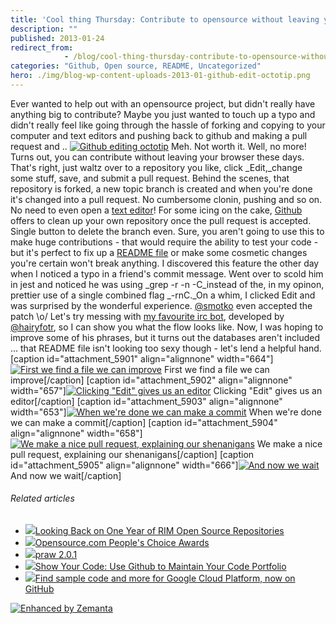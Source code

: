 ```yaml
---
title: 'Cool thing Thursday: Contribute to opensource without leaving your browser'
description: ""
published: 2013-01-24
redirect_from: 
            - /blog/cool-thing-thursday-contribute-to-opensource-without-leaving-your-browser/swizec/5900
categories: "Github, Open source, README, Uncategorized"
hero: ./img/blog-wp-content-uploads-2013-01-github-edit-octotip.png
---
```

Ever wanted to help out with an opensource project, but didn't really have anything big to contribute? Maybe you just wanted to touch up a typo and didn't really feel like going through the hassle of forking and copying to your computer and text editors and pushing back to github and making a pull request and .. [![Github editing octotip](http://swizec.com/blog/wp-content/uploads/2013/01/github-edit-octotip.png "Github editing octotip")](./img/blog-wp-content-uploads-2013-01-github-edit-octotip.png) Meh. Not worth it. Well, no more! Turns out, you can contribute without leaving your browser these days. That's right, just waltz over to a repository you like, click _Edit,_change some stuff, save, and submit a pull request. Behind the scenes, that repository is forked, a new topic branch is created and when you're done it's changed into a pull request. No cumbersome clonin, pushing and so on. No need to even open a [text editor](http://en.wikipedia.org/wiki/Text_editor "Text editor")! For some icing on the cake, [Github](http://github.com "GitHub") offers to clean up your own repository once the pull request is accepted. Single button to delete the branch even. Sure, you aren't going to use this to make huge contributions - that would require the ability to test your code - but it's perfect to fix up a [README file](http://en.wikipedia.org/wiki/README "README") or make some cosmetic changes you're certain won't break anything. I discovered this feature the other day when I noticed a typo in a friend's commit message. Went over to scold him in jest and noticed he was using _grep -r -n -C_instead of the, in my opinon, prettier use of a single combined flag _-rnC._On a whim, I clicked Edit and was surprised by the wonderful experience. [@smotko](https://twitter.com/smotko) even accepted the patch \\o/ Let's try messing with [my favourite irc bot](https://github.com/HairyFotr/haibot), developed by [@hairyfotr](https://twitter.com/hairyfotr), so I can show you what the flow looks like. Now, I was hoping to improve some of his phrases, but it turns out the databases aren't included ... that README file isn't looking too sexy though - let's lend a helpful hand. \[caption id="attachment_5901" align="alignnone" width="664"][![First we find a file we can improve](http://swizec.com/blog/wp-content/uploads/2013/01/github-editing-step1.png "First we find a file we can improve")](./img/blog-wp-content-uploads-2013-01-github-editing-step1.png) First we find a file we can improve\[/caption] \[caption id="attachment_5902" align="alignnone" width="657"][![Clicking "Edit" gives us an editor](http://swizec.com/blog/wp-content/uploads/2013/01/github-editing-step2.png 'Clicking "Edit" gives us an editor')](./img/blog-wp-content-uploads-2013-01-github-editing-step2.png) Clicking "Edit" gives us an editor\[/caption] \[caption id="attachment_5903" align="alignnone" width="653"][![When we're done we can make a commit](http://swizec.com/blog/wp-content/uploads/2013/01/github-editing-step3.png "When we're done we can make a commit")](./img/blog-wp-content-uploads-2013-01-github-editing-step3.png) When we're done we can make a commit\[/caption] \[caption id="attachment_5904" align="alignnone" width="658"][![We make a nice pull request, explaining our shenanigans](http://swizec.com/blog/wp-content/uploads/2013/01/github-editing-step4.png "We make a nice pull request, explaining our shenanigans")](./img/blog-wp-content-uploads-2013-01-github-editing-step4.png) We make a nice pull request, explaining our shenanigans\[/caption] \[caption id="attachment_5905" align="alignnone" width="666"][![And now we wait](http://swizec.com/blog/wp-content/uploads/2013/01/github-editing-step6.png "And now we wait")](./img/blog-wp-content-uploads-2013-01-github-editing-step6.png) And now we wait\[/caption]

###### Related articles

- [![](http://i.zemanta.com/noimg_98_80_80.jpg)](http://devblog.blackberry.com/2011/10/rim-open-source/)[Looking Back on One Year of RIM Open Source Repositories](http://devblog.blackberry.com/2011/10/rim-open-source/)
- [![](http://i.zemanta.com/140123028_80_80.jpg)](http://www.web2learning.net/archives/8132)[Opensource.com People's Choice Awards](http://www.web2learning.net/archives/8132)
- [![](http://i.zemanta.com/138969943_80_80.jpg)](http://pypi.python.org/pypi/praw/2.0.1)[praw 2.0.1](http://pypi.python.org/pypi/praw/2.0.1)
- [![](http://i.zemanta.com/138072280_80_80.jpg)](http://theindustry.cc/2013/01/14/show-your-code-use-github-to-maintain-your-code-portfolio/)[Show Your Code: Use Github to Maintain Your Code Portfolio](http://theindustry.cc/2013/01/14/show-your-code-use-github-to-maintain-your-code-portfolio/)
- [![](http://i.zemanta.com/139938862_80_80.jpg)](http://googledevelopers.blogspot.com/2013/01/find-sample-code-and-more-for-google.html)[Find sample code and more for Google Cloud Platform, now on GitHub](http://googledevelopers.blogspot.com/2013/01/find-sample-code-and-more-for-google.html)

[![Enhanced by Zemanta](http://img.zemanta.com/zemified_e.png?x-id=b0b29354-f38b-4832-980f-00c0f0c56972)](http://www.zemanta.com/?px "Enhanced by Zemanta")